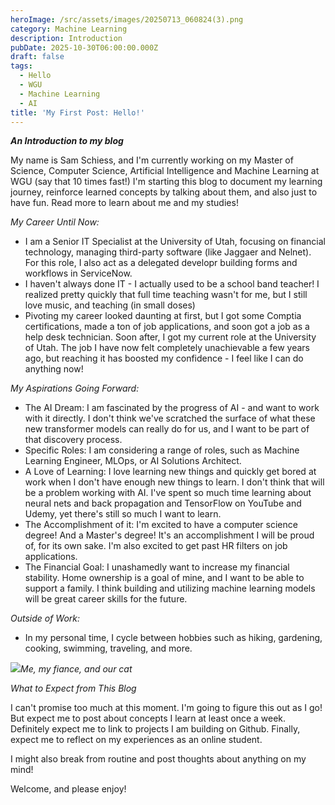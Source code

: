 ```yaml
---
heroImage: /src/assets/images/20250713_060824(3).png
category: Machine Learning
description: Introduction
pubDate: 2025-10-30T06:00:00.000Z
draft: false
tags:
  - Hello
  - WGU
  - Machine Learning
  - AI
title: 'My First Post: Hello!'
---
```


**_An Introduction to my blog_**

My name is Sam Schiess, and I'm currently working on my Master of Science, Computer Science, Artificial Intelligence and Machine Learning at WGU (say that 10 times fast!) I'm starting this blog to document my learning journey, reinforce learned concepts by talking about them, and also just to have fun. Read more to learn about me and my studies!

_My Career Until Now:_

- I am a Senior IT Specialist at the University of Utah, focusing on financial technology, managing third-party software (like Jaggaer and Nelnet). For this role, I also act as a delegated developr building forms and workflows in ServiceNow.
- I haven't always done IT - I actually used to be a school band teacher! I realized pretty quickly that full time teaching wasn't for me, but I still love music, and teaching (in small doses)
- Pivoting my career looked daunting at first, but I got some Comptia certifications, made a ton of job applications, and soon got a job as a help desk technician. Soon after, I got my current role at the University of Utah. The job I have now felt completely unachievable a few years ago, but reaching it has boosted my confidence - I feel like I can do anything now!

_My Aspirations Going Forward:_

- The AI Dream: I am fascinated by the progress of AI - and want to work with it directly. I don't think we've scratched the surface of what these new transformer models can really do for us, and I want to be part of that discovery process.
- Specific Roles: I am considering a range of roles, such as Machine Learning Engineer, MLOps, or AI Solutions Architect.
- A Love of Learning: I love learning new things and quickly get bored at work when I don't have enough new things to learn. I don't think that will be a problem working with AI. I've spent so much time learning about neural nets and back propagation and TensorFlow on YouTube and Udemy, yet there's still so much I want to learn.
- The Accomplishment of it: I'm excited to have a computer science degree! And a Master's degree! It's an accomplishment I will be proud of, for its own sake. I'm also excited to get past HR filters on job applications.
- The Financial Goal: I unashamedly want to increase my financial stability. Home ownership is a goal of mine, and I want to be able to support a family. I think building and utilizing machine learning models will be great career skills for the future.

_Outside of Work:_

- In my personal time, I cycle between hobbies such as hiking, gardening, cooking, swimming, traveling, and more.

![](/src/assets/images/original_7a8c69dd-3828-403d-a0a7-c74a4118a90a_20251019_151603.jpg)_Me, my fiance, and our cat_

_What to Expect from This Blog_

I can't promise too much at this moment. I'm going to figure this out as I go! But expect me to post about concepts I learn at least once a week. Definitely expect me to link to projects I am building on Github. Finally, expect me to reflect on my experiences as an online student.

I might also break from routine and post thoughts about anything on my mind!

Welcome, and please enjoy!
